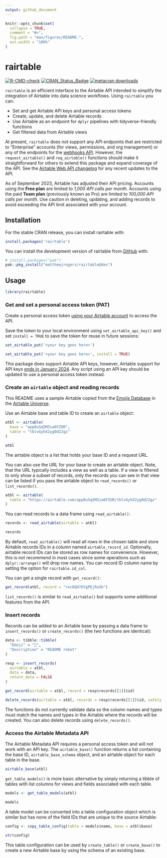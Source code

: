 ```yaml
---
output: github_document
---
```


<!-- README.md is generated from README.Rmd. Please edit that file -->

```r
knitr::opts_chunk$set(
  collapse = TRUE,
  comment = "#>",
  fig.path = "man/figures/README-",
  out.width = "100%"
)
```

# rairtable

<!-- badges: start -->
[![R-CMD-check](https://github.com/matthewjrogers/rairtable/workflows/R-CMD-check/badge.svg)](https://github.com/matthewjrogers/rairtable/actions)
[![CRAN\_Status\_Badge](https://www.r-pkg.org/badges/version/rairtable)](https://cran.r-project.org/package=rairtable)
[![metacran downloads](https://cranlogs.r-pkg.org/badges/rairtable)](https://cran.r-project.org/package=rairtable)
<!-- badges: end -->

`rairtable` is an efficient interface to the Airtable API intended to simplify the integration of Airtable into data science workflows. Using `rairtable` you can:

- Set and get Airtable API keys and personal access tokens
- Create, update, and delete Airtable records
- Use Airtable as an endpoint for `dplyr` pipelines with tidyverse-friendly functions
- Get filtered data from Airtable views

At present, `rairtable` does not support any API endpoints that are restricted to "Enterprise" accounts (for views, permissions, and org management) or any of the endpoints for the [webhooks API](https://airtable.com/developers/web/api/webhooks-overview). However, the `request_airtable()` and `req_airtable()` functions should make it straightforward for others to extend this package and expand coverage of the API. See the [Airtable Web API changelog](https://airtable.com/developers/web/api/changelog) for any recent updates to the API.

As of September 2023, Airtable has adjusted their API pricing. Accounts using the **Free plan** are limited to *1,000 API calls per month*. Accounts using the paid **Team plan** (previously known as Pro) are limited to *100,000 API calls per month*. Use caution in deleting, updating, and adding records to avoid exceeding the API limit associated with your account.

## Installation

For the stable CRAN release, you can install rairtable with:

``` r
install.packages('rairtable')
```

You can install the development version of rairtable from [GitHub](https://github.com/) with:

``` r
# install.packages("pak")
pak::pkg_install("matthewjrogers/rairtable@dev")
```

## Usage

```r
library(rairtable)
```

### Get and set a personal access token (PAT)

Create a personal access token [using your Airtable account](https://airtable.com/create/tokens) to access the API.

Save the token to your local environment using `set_airtable_api_key()` and set `install = TRUE` to save the token for reuse in future sessions:

``` r
set_airtable_pat('<your key goes here>')

set_airtable_pat('<your key goes here>', install = TRUE)
```

This package does support Airtable API keys, however, Airtable support for API keys [ends in January 2024](https://support.airtable.com/docs/airtable-api-key-deprecation-notice). Any script using an API key should be updated to use a personal access token instead.

### Create an `airtable` object and reading records

This README uses a sample Airtable copied from the [Emojis Database](https://www.airtable.com/universe/exphjm5ifnV0bX4Kb/emojis-database) in the [Airtable Universe](https://www.airtable.com/universe). 

Use an Airtable base and table ID to create an `airtable` object:

```r
atbl <- airtable(
  base = "app8uSq5M3ia6FZUR",
  table = "tblvGyhX2yg0d22gz"
)

atbl
```

The airtable object is a list that holds your base ID and a request URL. 

You can also use the URL for your base to create an airtable object. Note, that the URL typically includes a view as well as a table. If a view is filtered to only show a subset of records, only the records you can see in that view can be listed if you pass the airtable object to `read_records()` or `list_records()`.

```r
atbl <- airtable(
  table = "https://airtable.com/app8uSq5M3ia6FZUR/tblvGyhX2yg0d22gz"
)
```

You can read records to a data frame using `read_airtable()`:

```r
records <- read_airtable(airtable = atbl)

records
```

By default, `read_airtable()` will read all rows in the chosen table and store Airtable records IDs in a column named `airtable_record_id`. Optionally, airtable record IDs can be stored as row names for convenience. However, this is not recommend in most cases since some operations such as `dplyr::arrange()` will drop row names. You can record ID column name by setting the option for `rairtable.id_col`.

You can get a single record with `get_record()`:

```r
get_record(atbl, record = "rec0GH7OYgPEjRaSb")
```

`list_records()` is similar to `read_airtable()` but supports some additional features from the API.

### Insert records 

Records can be added to an Airtable base by passing a data frame to `insert_records()` or `create_records()` (the two functions are identical):

```r
data <- tibble::tibble(
  "Emoji" = "🤖",
  "Description" = "README robot"
)

resp <- insert_records(
  airtable = atbl,
  data = data,
  return_data = FALSE
)

get_record(airtable = atbl, record = resp$records[[1]]$id)

delete_records(airtable = atbl, records = resp$records[[1]]$id, safely = FALSE)
```

The functions do not currently validate data so the column names and types must match the names and types in the Airtable where the records will be created. You can also delete records using `delete_records()`.

### Access the Airtable Metadata API

The Airtable Metadata API requires a personal access token and will not work with an API key. The `airtable_base()` function returns a list containing the base ID, `airtable_base_schema` object, and an airtable object for each table in the base.

```r
airtable_base(atbl)
```

`get_table_models()` is more basic alternative by simply returning a tibble of tables with list columns for views and fields associated with each table.

```r
models <- get_table_models(atbl)

models
```

A table model can be converted into a table configuration object which is similar but has none of the field IDs that are unique to the source Airtable:

```r
config <- copy_table_config(table = models$name, base = atbl$base)

str(config)
```

This table configuration can be used by `create_table()` or `create_base()` to create a new Airtable base by using the schema of an existing base.
